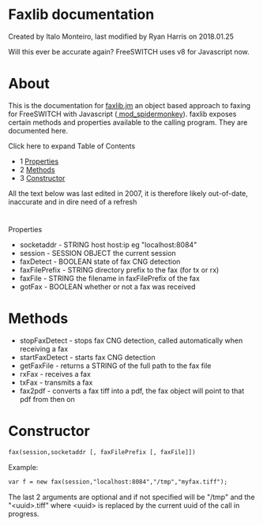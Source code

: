 
# Faxlib documentation 

 Created by  Italo Monteiro, last modified by  Ryan Harris on 2018.01.25

Will this ever be accurate again? FreeSWITCH uses v8 for Javascript now.

# About

This is the documentation for [faxlib.jm](http://faxlib.jm/) an object based approach to faxing for FreeSWITCH with Javascript ([ mod\_spidermonkey](https://wiki.freeswitch.org/wiki/Javascript "Javascript")). faxlib exposes certain methods and properties available to the calling program. They are documented here.

Click here to expand Table of Contents

* 1 [Properties](#-freeswitch--faxlib-documentation-)
* 2 [Methods](#methods)
* 3 [Constructor](#constructor)

All the text below was last edited in 2007, it is therefore likely out-of-date, inaccurate and in dire need of a refresh

#   
Properties

* socketaddr - STRING host host:ip eg "localhost:8084"
* session - SESSION OBJECT the current session
* faxDetect - BOOLEAN state of fax CNG detection
* faxFilePrefix - STRING directory prefix to the fax (for tx or rx)
* faxFile - STRING the filename in faxFilePrefix of the fax
* gotFax - BOOLEAN whether or not a fax was received

# Methods

* stopFaxDetect - stops fax CNG detection, called automatically when receiving a fax
* startFaxDetect - starts fax CNG detection
* getFaxFile - returns a STRING of the full path to the fax file
* rxFax - receives a fax
* txFax - transmits a fax
* fax2pdf - converts a fax tiff into a pdf, the fax object will point to that pdf from then on

# Constructor

```xml
fax(session,socketaddr [, faxFilePrefix [, faxFile]])
```

Example:

```xml
var f = new fax(session,"localhost:8084","/tmp","myfax.tiff");
```

The last 2 arguments are optional and if not specified will be "/tmp" and the "&lt;uuid>.tiff" where &lt;uuid> is replaced by the current uuid of the call in progress.


